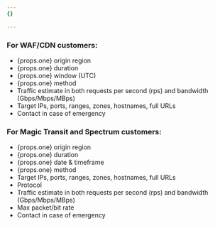 ```yaml
---
{}

---
```



### **For WAF/CDN customers:**

* {props.one} origin region
* {props.one} duration
* {props.one} window (UTC)
* {props.one} method
* Traffic estimate in both requests per second (rps) and bandwidth (Gbps/Mbps/MBps)
* Target IPs, ports, ranges, zones, hostnames, full URLs
* Contact in case of emergency

### **​​For Magic Transit and Spectrum customers:**

* {props.one} origin region
* {props.one} duration
* {props.one} date & timeframe
* {props.one} method
* Target IPs, ports, ranges, zones, hostnames, full URLs
* Protocol
* Traffic estimate in both requests per second (rps) and bandwidth (Gbps/Mbps/MBps)
* Max packet/bit rate
* Contact in case of emergency
